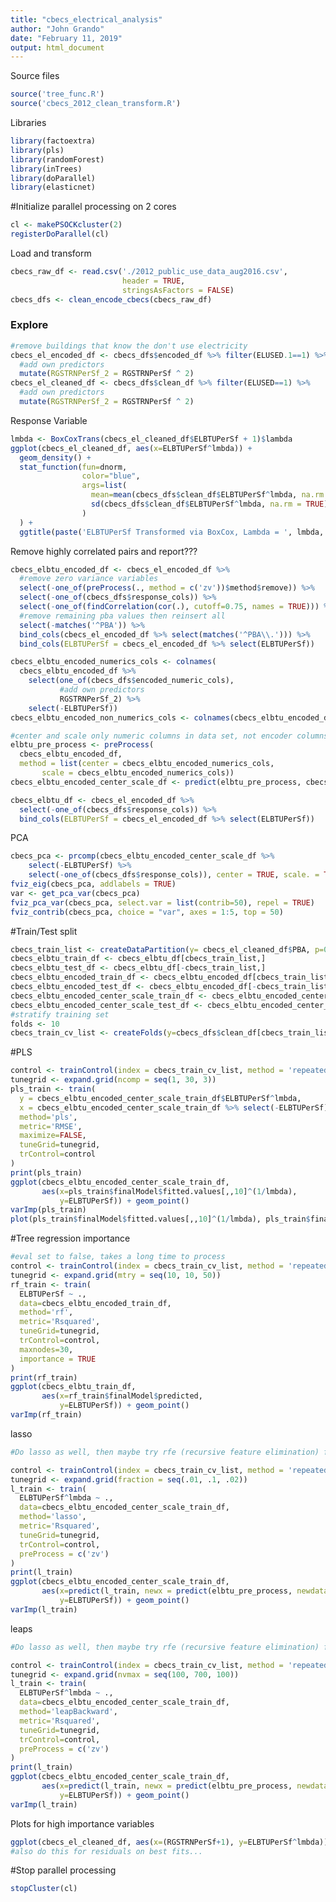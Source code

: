 ```yaml
---
title: "cbecs_electrical_analysis"
author: "John Grando"
date: "February 11, 2019"
output: html_document
---
```


Source files
```r
source('tree_func.R')
source('cbecs_2012_clean_transform.R')
```

Libraries
```r
library(factoextra)
library(pls)
library(randomForest)
library(inTrees)
library(doParallel)
library(elasticnet)
```
#Initialize parallel processing on 2 cores
```r
cl <- makePSOCKcluster(2)
registerDoParallel(cl)
```

Load and transform
```r
cbecs_raw_df <- read.csv('./2012_public_use_data_aug2016.csv', 
                         header = TRUE, 
                         stringsAsFactors = FALSE)
cbecs_dfs <- clean_encode_cbecs(cbecs_raw_df)
```

### Explore

```r
#remove buildings that know the don't use electricity
cbecs_el_encoded_df <- cbecs_dfs$encoded_df %>% filter(ELUSED.1==1) %>% 
  #add own predictors
  mutate(RGSTRNPerSf_2 = RGSTRNPerSf ^ 2)
cbecs_el_cleaned_df <- cbecs_dfs$clean_df %>% filter(ELUSED==1) %>% 
  #add own predictors
  mutate(RGSTRNPerSf_2 = RGSTRNPerSf ^ 2)
```

Response Variable
```r
lmbda <- BoxCoxTrans(cbecs_el_cleaned_df$ELBTUPerSf + 1)$lambda
ggplot(cbecs_el_cleaned_df, aes(x=ELBTUPerSf^lmbda)) + 
  geom_density() + 
  stat_function(fun=dnorm,
                color="blue",
                args=list(
                  mean=mean(cbecs_dfs$clean_df$ELBTUPerSf^lmbda, na.rm = TRUE),
                  sd(cbecs_dfs$clean_df$ELBTUPerSf^lmbda, na.rm = TRUE)
                )
  ) +
  ggtitle(paste('ELBTUPerSf Transformed via BoxCox, Lambda = ', lmbda, sep=""))
```

Remove highly correlated pairs and report???
```r
cbecs_elbtu_encoded_df <- cbecs_el_encoded_df %>% 
  #remove zero variance variables
  select(-one_of(preProcess(., method = c('zv'))$method$remove)) %>% 
  select(-one_of(cbecs_dfs$response_cols)) %>% 
  select(-one_of(findCorrelation(cor(.), cutoff=0.75, names = TRUE))) %>%
  #remove remaining pba values then reinsert all
  select(-matches('^PBA')) %>% 
  bind_cols(cbecs_el_encoded_df %>% select(matches('^PBA\\.'))) %>% 
  bind_cols(ELBTUPerSf = cbecs_el_encoded_df %>% select(ELBTUPerSf))

cbecs_elbtu_encoded_numerics_cols <- colnames(
  cbecs_elbtu_encoded_df %>% 
    select(one_of(cbecs_dfs$encoded_numeric_cols), 
           #add own predictors
           RGSTRNPerSf_2) %>% 
    select(-ELBTUPerSf)) 
cbecs_elbtu_encoded_non_numerics_cols <- colnames(cbecs_elbtu_encoded_df %>% select(one_of(cbecs_dfs$encoded_non_numeric_cols)))

#center and scale only numeric columns in data set, not encoder columns
elbtu_pre_process <- preProcess(
  cbecs_elbtu_encoded_df, 
  method = list(center = cbecs_elbtu_encoded_numerics_cols, 
       scale = cbecs_elbtu_encoded_numerics_cols))
cbecs_elbtu_encoded_center_scale_df <- predict(elbtu_pre_process, cbecs_elbtu_encoded_df)
```

```r
cbecs_elbtu_df <- cbecs_el_encoded_df %>% 
  select(-one_of(cbecs_dfs$response_cols)) %>% 
  bind_cols(ELBTUPerSf = cbecs_el_encoded_df %>% select(ELBTUPerSf))
```

PCA
```r
cbecs_pca <- prcomp(cbecs_elbtu_encoded_center_scale_df %>% 
    select(-ELBTUPerSf) %>%
    select(-one_of(cbecs_dfs$response_cols)), center = TRUE, scale. = TRUE)
fviz_eig(cbecs_pca, addlabels = TRUE)
var <- get_pca_var(cbecs_pca)
fviz_pca_var(cbecs_pca, select.var = list(contrib=50), repel = TRUE)
fviz_contrib(cbecs_pca, choice = "var", axes = 1:5, top = 50)
```

#Train/Test split
```r
cbecs_train_list <- createDataPartition(y= cbecs_el_cleaned_df$PBA, p=0.8, list = FALSE) 
cbecs_elbtu_train_df <- cbecs_elbtu_df[cbecs_train_list,]
cbecs_elbtu_test_df <- cbecs_elbtu_df[-cbecs_train_list,]
cbecs_elbtu_encoded_train_df <- cbecs_elbtu_encoded_df[cbecs_train_list,]
cbecs_elbtu_encoded_test_df <- cbecs_elbtu_encoded_df[-cbecs_train_list,]
cbecs_elbtu_encoded_center_scale_train_df <- cbecs_elbtu_encoded_center_scale_df[cbecs_train_list,]
cbecs_elbtu_encoded_center_scale_test_df <- cbecs_elbtu_encoded_center_scale_df[-cbecs_train_list,]
#stratify training set
folds <- 10
cbecs_train_cv_list <- createFolds(y=cbecs_dfs$clean_df[cbecs_train_list,]$PBAPLUS, k = folds, returnTrain = TRUE)
```

#PLS 
```r
control <- trainControl(index = cbecs_train_cv_list, method = 'repeatedcv', number = folds, repeats = 1, search = 'grid', verboseIter = TRUE)
tunegrid <- expand.grid(ncomp = seq(1, 30, 3))
pls_train <- train(
  y = cbecs_elbtu_encoded_center_scale_train_df$ELBTUPerSf^lmbda,
  x = cbecs_elbtu_encoded_center_scale_train_df %>% select(-ELBTUPerSf),
  method='pls',
  metric='RMSE',
  maximize=FALSE,
  tuneGrid=tunegrid,
  trControl=control
)
print(pls_train)
ggplot(cbecs_elbtu_encoded_center_scale_train_df, 
       aes(x=pls_train$finalModel$fitted.values[,,10]^(1/lmbda), 
           y=ELBTUPerSf)) + geom_point()
varImp(pls_train)
plot(pls_train$finalModel$fitted.values[,,10]^(1/lmbda), pls_train$finalModel$residuals[,,10])
```

#Tree regression importance
```r
#eval set to false, takes a long time to process
control <- trainControl(index = cbecs_train_cv_list, method = 'repeatedcv', number = folds, repeats = 1, search = 'grid', verboseIter = TRUE)
tunegrid <- expand.grid(mtry = seq(10, 10, 50))
rf_train <- train(
  ELBTUPerSf ~ .,
  data=cbecs_elbtu_encoded_train_df,
  method='rf',
  metric='Rsquared',
  tuneGrid=tunegrid,
  trControl=control,
  maxnodes=30,
  importance = TRUE
)
print(rf_train)
ggplot(cbecs_elbtu_train_df, 
       aes(x=rf_train$finalModel$predicted, 
           y=ELBTUPerSf)) + geom_point()
varImp(rf_train)
```

lasso
```r
#Do lasso as well, then maybe try rfe (recursive feature elimination) for linear model, and classification tree, then compare their metrics together.  Mabye set up a custom one or also try lasso?

control <- trainControl(index = cbecs_train_cv_list, method = 'repeatedcv', number = folds, repeats = 1, search = 'grid', verboseIter = TRUE)
tunegrid <- expand.grid(fraction = seq(.01, .1, .02))
l_train <- train(
  ELBTUPerSf^lmbda ~ .,
  data=cbecs_elbtu_encoded_center_scale_train_df,
  method='lasso',
  metric='Rsquared',
  tuneGrid=tunegrid,
  trControl=control,
  preProcess = c('zv')
)
print(l_train)
ggplot(cbecs_elbtu_encoded_center_scale_train_df, 
       aes(x=predict(l_train, newx = predict(elbtu_pre_process, newdata = cbecs_elbtu_encoded_center_scale_train_df))^(1/lmbda),
           y=ELBTUPerSf)) + geom_point()
varImp(l_train)
```

leaps
```r
#Do lasso as well, then maybe try rfe (recursive feature elimination) for linear model, and classification tree, then compare their metrics together.  Mabye set up a custom one or also try lasso?

control <- trainControl(index = cbecs_train_cv_list, method = 'repeatedcv', number = folds, repeats = 1, search = 'grid', verboseIter = TRUE)
tunegrid <- expand.grid(nvmax = seq(100, 700, 100))
l_train <- train(
  ELBTUPerSf^lmbda ~ .,
  data=cbecs_elbtu_encoded_center_scale_train_df,
  method='leapBackward',
  metric='Rsquared',
  tuneGrid=tunegrid,
  trControl=control,
  preProcess = c('zv')
)
print(l_train)
ggplot(cbecs_elbtu_encoded_center_scale_train_df, 
       aes(x=predict(l_train, newx = predict(elbtu_pre_process, newdata = cbecs_elbtu_encoded_center_scale_train_df))^(1/lmbda),
           y=ELBTUPerSf)) + geom_point()
varImp(l_train)
```

Plots for high importance variables
```r
ggplot(cbecs_el_cleaned_df, aes(x=(RGSTRNPerSf+1), y=ELBTUPerSf^lmbda)) + geom_point()
#also do this for residuals on best fits...
```


#Stop parallel processing
```r
stopCluster(cl)
```

